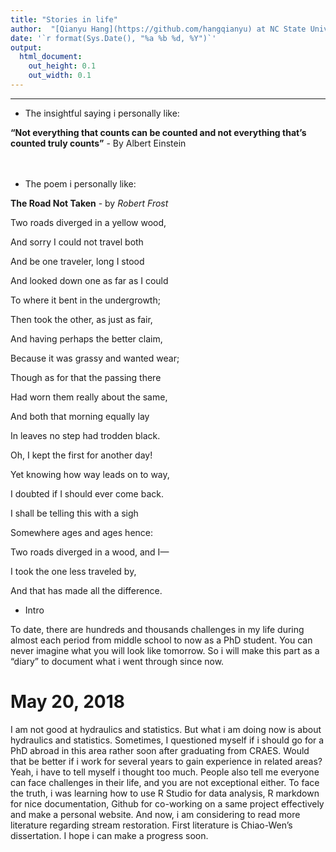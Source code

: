 ```yaml
---
title: "Stories in life"
author:  "[Qianyu Hang](https://github.com/hangqianyu) at NC State University"
date: '`r format(Sys.Date(), "%a %b %d, %Y")`'
output:
  html_document:
    out_height: 0.1
    out_width: 0.1
---
```


------------

* The insightful saying i personally like:

**"Not everything that counts can be counted and not everything that's counted truly counts"**  - By Albert Einstein
<br/><br/><br/>

* The poem i personally like:

**The Road Not Taken** - by *Robert Frost*

Two roads diverged in a yellow wood,

And sorry I could not travel both

And be one traveler, long I stood

And looked down one as far as I could

To where it bent in the undergrowth;

Then took the other, as just as fair,

And having perhaps the better claim,

Because it was grassy and wanted wear;

Though as for that the passing there

Had worn them really about the same,

And both that morning equally lay

In leaves no step had trodden black.

Oh, I kept the first for another day!

Yet knowing how way leads on to way,

I doubted if I should ever come back.

I shall be telling this with a sigh

Somewhere ages and ages hence:

Two roads diverged in a wood, and I—

I took the one less traveled by,

And that has made all the difference.

* Intro

To date, there are hundreds and thousands challenges in my life during almost each period from middle school to now as a PhD student. You can never imagine what you will look like tomorrow. So i will make this part as a "diary" to document what i went through since now.

# May 20, 2018
I am not good at hydraulics and statistics. But what i am doing now is about hydraulics and statistics. Sometimes, I questioned myself if i should go for a PhD abroad in this area rather soon after graduating from CRAES. Would that be better if i work for several years to gain experience in related areas? Yeah, i have to tell myself i thought too much. People also tell me everyone can face challenges in their life, and you are not exceptional either. To face the truth, i was learning how to use R Studio for data analysis, R markdown for nice documentation, Github for co-working on a same project effectively and make a personal website. And now, i am considering to read more literature regarding stream restoration. First literature is Chiao-Wen's dissertation. I hope i can make a progress soon.
























